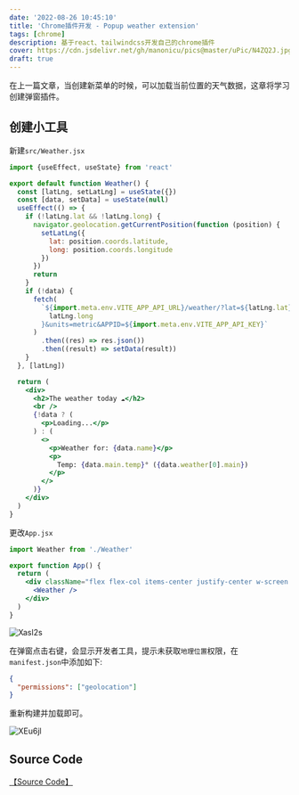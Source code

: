 ```yaml
---
date: '2022-08-26 10:45:10'
title: 'Chrome插件开发 - Popup weather extension'
tags: [chrome]
description: 基于react、tailwindcss开发自己的chrome插件
cover: https://cdn.jsdelivr.net/gh/manonicu/pics@master/uPic/N4ZQ2J.jpg
draft: true
---
```


在上一篇文章，当创建新菜单的时候，可以加载当前位置的天气数据，这章将学习创建弹窗插件。

## 创建小工具

新建`src/Weather.jsx`

```jsx
import {useEffect, useState} from 'react'

export default function Weather() {
  const [latLng, setLatLng] = useState({})
  const [data, setData] = useState(null)
  useEffect(() => {
    if (!latLng.lat && !latLng.long) {
      navigator.geolocation.getCurrentPosition(function (position) {
        setLatLng({
          lat: position.coords.latitude,
          long: position.coords.longitude
        })
      })
      return
    }
    if (!data) {
      fetch(
        `${import.meta.env.VITE_APP_API_URL}/weather/?lat=${latLng.lat}&lon=${
          latLng.long
        }&units=metric&APPID=${import.meta.env.VITE_APP_API_KEY}`
      )
        .then((res) => res.json())
        .then((result) => setData(result))
    }
  }, [latLng])

  return (
    <div>
      <h2>The weather today ☁️</h2>
      <br />
      {!data ? (
        <p>Loading...</p>
      ) : (
        <>
          <p>Weather for: {data.name}</p>
          <p>
            Temp: {data.main.temp}° ({data.weather[0].main})
          </p>
        </>
      )}
    </div>
  )
}
```

更改`App.jsx`

```jsx
import Weather from './Weather'

export function App() {
  return (
    <div className="flex flex-col items-center justify-center w-screen h-screen bg-indigo-400 text-6xl font-bold text-white">
      <Weather />
    </div>
  )
}
```

![Xasl2s](https://cdn.jsdelivr.net/gh/manonicu/pics@master/uPic/Xasl2s.jpg)

在弹窗点击右键，会显示开发者工具，提示未获取`地理位置`权限，在`manifest.json`中添加如下:

```json
{
  "permissions": ["geolocation"]
}
```

重新构建并加载即可。

![XEu6jl](https://cdn.jsdelivr.net/gh/manonicu/pics@master/uPic/XEu6jl.jpg)

## Source Code

[【Source Code】](https://github.com/rebelchris/popup-extension/tree/weather)
